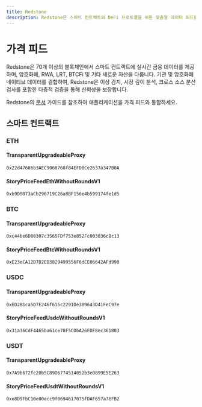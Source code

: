 ```yaml
---
title: Redstone
description: Redstone은 스마트 컨트랙트와 DeFi 프로토콜을 위한 맞춤형 데이터 피드를 제공하도록 설계된 분산형 오라클 네트워크입니다. 데이터가 오프체인에서 서명되고 번들링된 후 필요할 때만 온체인으로 제출되는 독특한 오프체인 데이터 전달 모델을 사용합니다.
---
```


# 가격 피드

Redstone은 70개 이상의 블록체인에서 스마트 컨트랙트에 실시간 금융 데이터를 제공하며, 암호화폐, RWA, LRT, BTCFi 및 기타 새로운 자산을 다룹니다. 기관 및 암호화폐 네이티브 데이터를 결합하여, Redstone은 이상 감지, 시장 깊이 분석, 크로스 소스 분산 검사를 포함한 다층적 검증을 통해 신뢰성을 보장합니다.

Redstone의 [문서](https://docs.redstone.finance/docs/introduction) 가이드를 참조하여 애플리케이션을 가격 피드와 통합하세요.

## 스마트 컨트랙트

### ETH

#### TransparentUpgradeableProxy

```
0x22d47686b3AEC9068768f84EFD8Ce2637a347B0A
```

#### StoryPriceFeedEthWithoutRoundsV1

```
0xb9D0073aCb296719C26a8BF156e4b599174fe1d5
```

### BTC

#### TransparentUpgradeableProxy

```
0xc44be6D00307c3565FDf753e852Fc003036cBc13
```

#### StoryPriceFeedBtcWithoutRoundsV1

```
0xE23eCA12D7D2ED3829499556F6dCE06642AFd990
```

### USDC

#### TransparentUpgradeableProxy

```
0xED2B1ca5D7E246f615c2291De309643D41FeC97e
```

#### StoryPriceFeedUsdcWithoutRoundsV1

```
0x31a36CdF4465ba61ce78F5CDbA26FDF8ec361803
```

### USDT

#### TransparentUpgradeableProxy

```
0x7A9b672fc20b5C89D6774514052b3e0899E5E263
```

#### StoryPriceFeedUsdtWithoutRoundsV1

```
0xe8D9FbC10e00ecc9f0694617075fDAF657a76FB2
```
